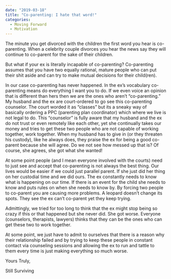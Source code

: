 ---
date: "2019-03-18"
title: "Co-parenting: I hate that word!"
categories:
  - Moving Forward
  - Motivation
---

The minute you get divorced with the children the first word you hear is co-parenting. When a celebrity couple divorces you hear the news say they will continue to co-parent for the sake of their children. 

But what if your ex is literally incapable of co-parenting? Co-parenting assumes that you have two equally rational, mature people who can put their shit aside and can try to make mutual decisions for their child(ren). 

In our case co-parenting has never happened. In the ex’s vocabulary co-parenting means do everything I want you to do. If we even voice an opinion that is different than hers then we are the ones who aren’t “co-parenting.” My husband and the ex are court-ordered to go see this co-parenting counselor. The court worded it as “classes” but its a sneaky way of basically ordering a PPC (parenting plan coordinator) which where we live is not legal to do. This “counselor” is fully aware that my husband and the ex do not trust or even remotely like each other, yet she continually takes our money and tries to get these two people who are not capable of working together, work together. When my husband has to give in (or they threaten his custody), like he always does, they praise the ex for being a good co-parent because she will agree. Do we not see how messed up that is? Of course, she agrees, she got what she wanted!

At some point people (and I mean everyone involved with the courts) need to just see and accept that co-parenting is not always the best thing. Our lives would be easier if we could just parallel parent. If she just did her thing on her custodial time and we did ours. The ex constantly needs to know what is happening on our time. If there is an event for the child she needs to know and puts rules on when she needs to know by. By forcing two people to co-parent you are causing more problems. A leopard doesn’t change its spots. They see the ex can’t co-parent yet they keep trying.

Admittingly, we tried for too long to think that the ex might stop being so crazy if this or that happened but she never did. She got worse. Everyone (counselors, therapists, lawyers) thinks that they can be the ones who can get these two to work together. 

At some point, we just have to admit to ourselves that there is a reason why their relationship failed and by trying to keep these people in constant contact via counseling sessions and allowing the ex to run and tattle to them every time is just making everything so much worse.


Yours Truly,

  Still Surviving